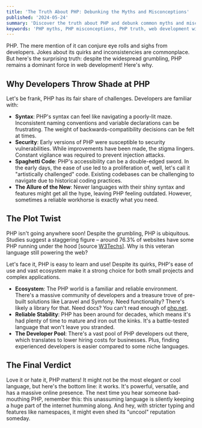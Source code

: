 ```yaml
---
title: 'The Truth About PHP: Debunking the Myths and Misconceptions'
published: '2024-05-24'
summary: 'Discover the truth about PHP and debunk common myths and misconceptions surrounding this powerful programming language'
keywords: 'PHP myths, PHP misconceptions, PHP truth, web development with PHP, PHP challenges, PHP syntax issues, PHP security, PHP spaghetti code, PHP ecosystem, Laravel, Symfony, PHP community, PHP stability, PHP developer pool'
---
```


PHP. The mere mention of it can conjure eye rolls and sighs from developers. Jokes about its quirks and inconsistencies are commonplace. But here's the surprising truth: despite the widespread grumbling, PHP remains a dominant force in web development! Here's why.

## Why Developers Throw Shade at PHP

Let's be frank, PHP has its fair share of challenges. Developers are familiar with:

- **Syntax**: PHP's syntax can feel like navigating a poorly-lit maze. Inconsistent naming conventions and variable declarations can be frustrating. The weight of backwards-compatibility decisions can be felt at times.
- **Security**: Early versions of PHP were susceptible to security vulnerabilities. While improvements have been made, the stigma lingers. Constant vigilance was required to prevent injection attacks.
- **Spaghetti Code**: PHP's accessibility can be a double-edged sword. In the early days, the ease of use led to a proliferation of, well, let's call it "artistically challenged" code. Existing codebases can be challenging to navigate due to historical coding practices.
- **The Allure of the New**: Newer languages with their shiny syntax and features might get all the hype, leaving PHP feeling outdated. However, sometimes a reliable workhorse is exactly what you need.

## The Plot Twist

PHP isn't going anywhere soon! Despite the grumbling, PHP is ubiquitous. Studies suggest a staggering figure – around 76.3% of websites have some PHP running under the hood [source [W3Techs](https://w3techs.com/technologies/details/pl-php)]. Why is this veteran language still powering the web?

Let's face it, PHP is easy to learn and use! Despite its quirks, PHP's ease of use and vast ecosystem make it a strong choice for both small projects and complex applications.

- **Ecosystem**: The PHP world is a familiar and reliable environment. There's a massive community of developers and a treasure trove of pre-built solutions like Laravel and Symfony. Need functionality? There's likely a library for that. Need docs? You can't read enough of [php.net](https://www.php.net/).
- **Reliable Stability**: PHP has been around for decades, which means it's had plenty of time to mature and iron out the kinks. It's a battle-tested language that won't leave you stranded.
- **The Developer Pool**: There's a vast pool of PHP developers out there, which translates to lower hiring costs for businesses. Plus, finding experienced developers is easier compared to some niche languages.

## The Final Verdict

Love it or hate it, PHP matters! It might not be the most elegant or cool language, but here's the bottom line: it works. It's powerful, versatile, and has a massive online presence. The next time you hear someone bad-mouthing PHP, remember this: this unassuming language is silently keeping a huge part of the internet humming along. And hey, with stricter typing and features like namespaces, it might even shed its "uncool" reputation someday.
